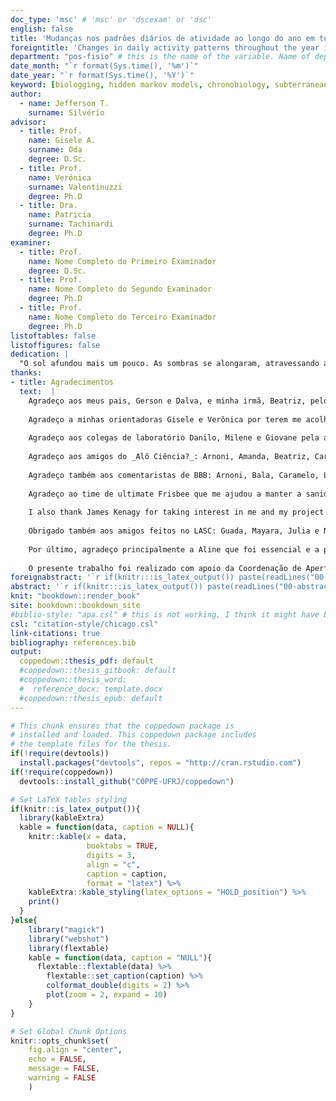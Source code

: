 ```yaml
---
doc_type: 'msc' # 'msc' or 'dscexam' or 'dsc'
english: false
title: 'Mudanças nos padrões diários de atividade ao longo do ano em tuco-tucos de vida livre (_Ctenomys_ sp.)'
foreigntitle: 'Changes in daily activity patterns throughout the year in free-living tuco-tucos (_Ctenomys_ sp.)'
department: "pos-fisio" # this is the name of the variable. Name of department is defined in coppe.cls
date_month: "`r format(Sys.time(), '%m')`"
date_year: "`r format(Sys.time(), '%Y')`"
keyword: [biologging, hidden markov models, chronobiology, subterranean rodent, neotroprical rodent, activity patterns, diurnality, cronobiologia, roedor subterrâneo, roedor neotropical, padrões de atividade, diurnalidade]
author:
  - name: Jefferson T.
    surname: Silvério
advisor:
  - title: Prof.
    name: Gisele A.
    surname: Oda
    degree: D.Sc.
  - title: Prof.
    name: Verónica
    surname: Valentinuzzi
    degree: Ph.D
  - title: Dra.
    name: Patricia
    surname: Tachinardi
    degree: Ph.D
examiner:
  - title: Prof.
    name: Nome Completo do Primeiro Examinador
    degree: D.Sc.
  - title: Prof.
    name: Nome Completo do Segundo Examinador
    degree: Ph.D
  - title: Prof.
    name: Nome Completo do Terceiro Examinador
    degree: Ph.D
listoftables: false
listoffigures: false
dedication: |
  "O sol afundou mais um pouco. As sombras se alongaram, atravessando a caldeira de sal. Linhas de cores vibrantes espalharam-se sobre o horizonte do poente. A cor foi se transformando num dedo de trevas a experimentar a areia. As sombras cor de carvão se alastraram, e o desmoronamento compacto da noite obliterou o deserto." \linebreak \textnormal{— Frank Herbert, Duna.}
thanks:
- title: Agradecimentos
  text:  |
    Agradeço aos meus pais, Gerson e Dalva, e minha irmã, Beatriz, pelo apoio em um caminho de carreira que tem características tão particulares. Sem o apoio de vocês eu não teria conseguido trilhar esse caminho. Agradeço também a minha segunda família, Gilvan e Vânia, pelo acolhimento tão carinhoso nesse meu tempo em São Paulo.
    
    Agradeço a minhas orientadoras Gisele e Verônica por terem me acolhido no laboratório. Pela dedicação nesses anos, mesmo à distância, e pelos ensinamentos em cronobiologia e em trabalho em grupo. Agradeço também a minha orientadora Patricia por ter me deixado participar desse projeto e pelas discussões, scripts, extrações e idéias sobre tucos e reprodução e pela companhia nas coletas de campo.
    
    Agradeço aos colegas de laboratório Danilo, Milene e Giovane pela ajuda nas coletas de campo, discussões, desabafos e pela companhia e refeições compartilhadas no CRILAR. Obrigado também ao Danilo pelas conversas sobre tecnologia. Obrigado a Johana que me ajudou a resolver diversos problemas em espanhol e também me ajudou nas coletas de campo. Obrigado também aos amigos da minha "coorte" de pós na fisiologia: Beatriz e Mila.
    
    Agradeço aos amigos do _Alô Ciência?_: Arnoni, Amanda, Beatriz, Caramelo, Camila, Leandro, Lucas e Marx pelas discussões sobre ciência e por toda companhia durante os últimos anos. Fazer parte desse grupo me deu uma visão muito mais abrangente de ciência e da sociedade. É um prazer dividir um planeta com vocês.
    
    Agradeço também aos comentaristas de BBB: Arnoni, Bala, Caramelo, Limão, Marx e Zattar. Vocês fizeram esses últimos anos trancados em casa muito melhores.
    
    Agradeço ao time de ultimate Frisbee que me ajudou a manter a sanidade nos últimos anos e que também me deram uma visão muito diferente sobre o esporte e dureza mental. Um agradecimento especial aos treinadores Paolo, Gus e Nat. Agradeço também ao Alex por todo tempo dedicado na MoVer-se que me ajudaram a conseguir sentar, correr e jogar sem me preocupar com tantas dores.
    
    I also thank James Kenagy for taking interest in me and my project and for accepting being part of my committee. I enjoyed our email exchanges and the teaching moments in CRILAR. Thank you for all the personal, scientific and writing advice and references.
    
    Obrigado também aos amigos feitos no LASC: Guada, Mayara, Julia e Nathalia pela companhia no congresso e pelas conversas depois dele.
    
    Por último, agradeço principalmente a Aline que foi essencial e a pessoa que mais esteve presente nessa jornada. Você não só me ajudou em planejamentos e ideias, mas também manteve meu pés no chão durante todo esse tempo. É um prazer dividir minha vida com você.
    
    O presente trabalho foi realizado com apoio da Coordenação de Aperfeiçoamento de Pessoal de Nível Superior – Brasil (CAPES) – Código de Financiamento 001.
foreignabstract: '`r if(knitr:::is_latex_output()) paste(readLines("00-foreignabstract.Rmd"), collapse = "\n  ")`'
abstract: '`r if(knitr:::is_latex_output()) paste(readLines("00-abstract.Rmd"), collapse = "\n  ")`'
knit: "bookdown::render_book"
site: bookdown::bookdown_site
#biblio-style: "apa.csl" # this is not working, I think it might have been deprecated in bookdown? I replaced it for the csl below
csl: "citation-style/chicago.csl"
link-citations: true
bibliography: references.bib
output: 
  coppedown::thesis_pdf: default
  #coppedown::thesis_gitbook: default
  #coppedown::thesis_word: 
  #  reference_docx: template.docx
  #coppedown::thesis_epub: default
---
```


<!--
Above is the YAML (YAML Ain't Markup Language) header that includes a lot of metadata used to produce the document.  Be careful with spacing in this header!

If you'd prefer to not include a Dedication, for example, simply delete the section entirely, or silence (add #) them. 

If you have other LaTeX packages you would like to include, delete the # before header-includes and list the packages after hyphens on new lines.

If you'd like to include a comment that won't be produced in your resulting file enclose it in a block like this.

If you receive a duplicate label error after knitting, make sure to delete the index.Rmd file and then knit again.
-->


```r
# This chunk ensures that the coppedown package is
# installed and loaded. This coppedown package includes
# the template files for the thesis.
if(!require(devtools))
  install.packages("devtools", repos = "http://cran.rstudio.com")
if(!require(coppedown))
  devtools::install_github("COPPE-UFRJ/coppedown")

# Set LaTeX tables styling
if(knitr::is_latex_output()){
  library(kableExtra)
  kable = function(data, caption = NULL){
    knitr::kable(x = data,
                 booktabs = TRUE,
                 digits = 3,
                 align = "c",
                 caption = caption,
                 format = "latex") %>% 
    kableExtra::kable_styling(latex_options = "HOLD_position") %>% 
    print()
  }
}else{
    library("magick")
    library("webshot")
    library(flextable)
    kable = function(data, caption = "NULL"){
      flextable::flextable(data) %>% 
        flextable::set_caption(caption) %>% 
        colformat_double(digits = 2) %>% 
        plot(zoom = 2, expand = 10)
    }
}

# Set Global Chunk Options
knitr::opts_chunk$set(
    fig.align = "center",
    echo = FALSE, 
    message = FALSE,
    warning = FALSE
    )
```

<!-- On ordering the chapter files:
There are two options:
1. Name your chapter files in the order in which you want them to appear (e.g., 01-Inro, 02-Data, 03-Conclusions). 
2. Otherwise, you can specify the order in which they appear in the _bookdown.yml (for PDF only).

Do not include 00(two-hyphens)prelim.Rmd and 00-abstract.Rmd in the YAML file--they are handled in the YAML above differently for the PDF version.
-->
